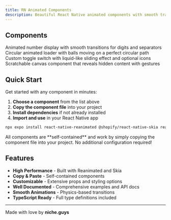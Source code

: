 ```yaml
---
title: RN Animated Components
description: Beautiful React Native animated components with smooth transitions
---
```


## Components

<Cards>
  <Card href="/docs/components/animated-number" title="AnimatedNumber">
    Animated number display with smooth transitions for digits and separators
  </Card>
  <Card href="/docs/components/circle-loader" title="CircleLoader">
    Circular animated loader with balls moving on a perfect circular path
  </Card>
  <Card href="/docs/components/liquid-switch" title="LiquidSwitch">
    Custom toggle switch with liquid-like sliding effect and optional icons
  </Card>
  <Card href="/docs/components/scratch-card" title="ScratchCard">
    Scratchable canvas component that reveals hidden content with gestures
  </Card>
</Cards>

## Quick Start

Get started with any component in minutes:

1. **Choose a component** from the list above
2. **Copy the component file** into your project
3. **Install dependencies** if not already installed
4. **Import and use** in your React Native app

```bash npm2yarn
npx expo install react-native-reanimated @shopify/react-native-skia react-native-gesture-handler
```

<Callout>
All components are **self-contained** and work by simply copying the component file into your project. No additional configuration required!
</Callout>

## Features

- **High Performance** - Built with Reanimated and Skia
- **Copy & Paste** - Self-contained components
- **Customizable** - Extensive props and styling options  
- **Well Documented** - Comprehensive examples and API docs
- **Smooth Animations** - Physics-based transitions
- **TypeScript Ready** - Full type definitions included

---

Made with love by **niche.guys**
